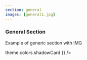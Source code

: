 ```yaml
---
section: general
images: [general1.jpg]
---
```


<!--
Scope={
        ...frontmatter,
        context,
        imagesFluid
      }
    In order to access to the `images` in the frontmatter
    call `imagesFluid` with the name of the img as a key
 -->

<Div
  sx={{
    display: 'flex',
    justifyContent: 'center',
    flexWrap: 'wrap',
    padding: ['0', '0', '24px']
  }}
>
  <Div
    sx={{
      marginTop: '3%'
    }}
  >
    <h3>General Section</h3>
    <p> Example of generic section with IMG </p>
  </Div>
  <Div
    sx={{
      width: '100%',
      display: 'flex',
      justifyContent: 'center'
    }}
  >
    <ImgGatsby
      fluid={imagesFluid['general1']}
      sx={{
        width: '100%',
        maxWidth: '300px',
        borderRadius: '20px',
        height: 'auto',
        boxShadow: theme => theme.colors.shadowCard
      }}
    />
  </Div>
</Div>
